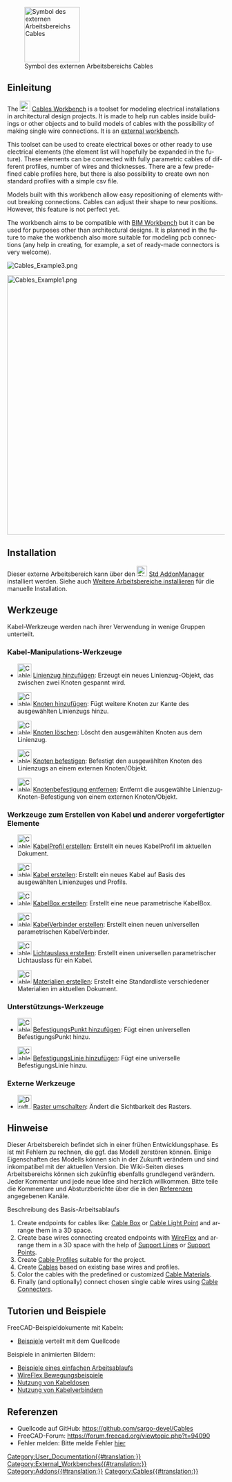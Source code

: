 <languages/>

[[Image:Cables_workbench_icon.svg|thumb|128px|Symbol des externen Arbeitsbereichs Cables]]

{{TOCright}}

<span id="Introduction"></span>
==Einleitung==

<div lang="en" dir="ltr" class="mw-content-ltr">
The [[Image:Cables_workbench_icon.svg|24px]] [[Cables_Workbench|Cables Workbench]] is a toolset for modeling electrical installations in architectural design projects. It is made to help run cables inside buildings or other objects and to build models of cables with the possibility of making single wire connections. It is an [[External workbenches|external workbench]].
</div>

<div lang="en" dir="ltr" class="mw-content-ltr">
This toolset can be used to create electrical boxes or other ready to use electrical elements (the element list will hopefully be expanded in the future). These elements can be connected with fully parametric cables of different profiles, number of wires and thicknesses. There are a few predefined cable profiles here, but there is also possibility to create own non standard profiles with a simple csv file.
</div>

<div lang="en" dir="ltr" class="mw-content-ltr">
Models built with this workbench allow easy repositioning of elements without breaking connections. Cables can adjust their shape to new positions. However, this feature is not perfect yet.
</div>

<div lang="en" dir="ltr" class="mw-content-ltr">
The workbench aims to be compatible with [[BIM_Workbench|BIM Workbench]] but it can be used for purposes other than architectural designs. It is planned in the future to make the workbench also more suitable for modeling pcb connections (any help in creating, for example, a set of ready-made connectors is very welcome).
</div>

[[File:Cables_Example3.png]]
{{Caption|Beispiel von wandmontierten Elektrodosen und Kabeln<br/>Animierte Version [[Cables_Example1_Simple_workflow/de|hier]]}}

[[File:Cables_Example1.png|600px]]
{{Caption|Beispiel eines dreiadrigen Flachkabels:<br/>Kabelform aus mehreren Materialien und deren Grundleiter, dem Profil und Einzeladern.}}

==Installation==

Dieser externe Arbeitsbereich kann über den  [[Image:Std_AddonMgr.svg|24px]] [[Std_AddonMgr/de|Std AddonManager]] installiert werden. Siehe auch [[Installing_more_workbenches/de|Weitere Arbeitsbereiche installieren]] für die manuelle Installation.

<span id="Tools"></span>
==Werkzeuge==

Kabel-Werkzeuge werden nach ihrer Verwendung in wenige Gruppen unterteilt.

<span id="Wire_manipulation_tools"></span>
===Kabel-Manipulations-Werkzeuge===

* [[Image:Cables_WireFlex.svg|32px]] [[Cables_WireFlex/de|Linienzug hinzufügen]]: Erzeugt ein neues Linienzug-Objekt, das zwischen zwei Knoten gespannt wird.

* [[Image:Cables_AddVertex.svg|32px]] [[Cables_AddVertex/de|Knoten hinzufügen]]: Fügt weitere Knoten zur Kante des ausgewählten Linienzugs hinzu.

* [[Image:Cables_DelVertex.svg|32px]] [[Cables_DelVertex/de|Knoten löschen]]: Löscht den ausgewählten Knoten aus dem Linienzug.

* [[Image:Cables_AttachVertex.svg|32px]] [[Cables_AttachVertex/de|Knoten befestigen]]: Befestigt den ausgewählten Knoten des Linienzugs an einem externen Knoten/Objekt.

* [[Image:Cables_RemoveVertexAttachment.svg|32px]] [[Cables_RemoveVertexAttachment/de| Knotenbefestigung entfernen]]: Entfernt die ausgewählte Linienzug-Knoten-Befestigung von einem externen Knoten/Objekt.

<span id="Tools_for_making_cables_and_other_ready-made_elements"></span>
===Werkzeuge zum Erstellen von Kabel und anderer vorgefertigter Elemente===

* [[Image:Cables_Profile.svg|32px]] [[Cables_Profile/de|KabelProfil erstellen]]: Erstellt ein neues KabelProfil im aktuellen Dokument.

* [[Image:Cables_Cable.svg|32px]] [[Cables_Cable/de|Kabel erstellen]]: Erstellt ein neues Kabel auf Basis des ausgewählten Linienzuges und Profils.

* [[Image:Cables_CableBox.svg|32px]] [[Cables_CableBox/de|KabelBox erstellen]]: Erstellt eine neue parametrische KabelBox.

* [[Image:Cables_CableConnector.svg|32px]] [[Cables_CableConnector/de|KabelVerbinder erstellen]]: Erstellt einen neuen universellen parametrischen KabelVerbinder.

* [[Image:Cables_CableLightPoint.svg|32px]] [[Cables_CableLightPoint/de|Lichtauslass erstellen]]: Erstellt einen universellen parametrischer Lichtauslass für ein Kabel.

* [[Image:Cables_Material.svg|32px]] [[Cables_Material/de|Materialien erstellen]]: Erstellt eine Standardliste verschiedener Materialien im aktuellen Dokument.

<span id="Support_tools"></span>
===Unterstützungs-Werkzeuge===

* [[Image:Cables_SupportPoint.svg|32px]] [[Cables_SupportPoint/de|BefestigungsPunkt hinzufügen]]: Fügt einen universellen BefestigungsPunkt hinzu.

* [[Image:Cables_SupportLine.svg|32px]] [[Cables_SupportLine/de|BefestigungsLinie hinzufügen]]: Fügt eine universelle BefestigungsLinie hinzu.

<span id="External_tools"></span>
=== Externe Werkzeuge ===

* [[Image:Draft_ToggleGrid.svg|32px]] [[Draft_ToggleGrid/de|Raster umschalten]]: Ändert die Sichtbarkeit des Rasters.

<span id="Notes"></span>
==Hinweise==

Dieser Arbeitsbereich befindet sich in einer frühen Entwicklungsphase. Es ist mit Fehlern zu rechnen, die ggf. das Modell zerstören können. Einige Eigenschaften des Modells können sich in der Zukunft verändern und sind inkompatibel mit der aktuellen Version. Die Wiki-Seiten dieses Arbeitsbereichs können sich zukünftig ebenfalls grundlegend verändern. Jeder Kommentar und jede neue Idee sind herzlich willkommen. Bitte teile die Kommentare und Absturzberichte über die in den [[#References|Referenzen]] angegebenen Kanäle.

<span id="Basic_Workflow_Description"></span>
Beschreibung des Basis-Arbeitsablaufs

<div lang="en" dir="ltr" class="mw-content-ltr">
# Create endpoints for cables like: [[Cables_CableBox|Cable Box]] or [[Cables_CableLightPoint|Cable Light Point]] and arrange them in a 3D space.
# Create base wires connecting created endpoints with [[Cables_WireFlex|WireFlex]] and arrange them in a 3D space with the help of [[Cables_SupportLine|Support Lines]] or [[Cables_SupportPoint|Support Points]].
# Create [[Cables_Profile|Cable Profiles]] suitable for the project.
# Create [[Cables_Cable|Cables]] based on existing base wires and profiles.
# Color the cables with the predefined or customized [[Cables_Material|Cable Materials]].
# Finally (and optionally) connect chosen single cable wires using [[Cables_CableConnector|Cable Connectors]].
</div>

<span id="Tutorials_and_Examples"></span>
==Tutorien und Beispiele==

FreeCAD-Beispieldokumente mit Kabeln:
* [https://github.com/sargo-devel/Cables/tree/master/examples Beispiele] verteilt mit dem Quellcode

Beispiele in animierten Bildern:
* [[Cables_Example1_Simple_workflow|Beispiele eines einfachen Arbeitsablaufs]]
* [[Cables_Example2_WireFlex|WireFlex Bewegungsbeispiele]]
* [[Cables_Example3_CableBox|Nutzung von Kabeldosen]]
* [[Cables_Example4_CableConnector|Nutzung von Kabelverbindern]]

<span id="References"></span>
==Referenzen==

* Quellcode auf GitHub: https://github.com/sargo-devel/Cables
* FreeCAD-Forum: https://forum.freecad.org/viewtopic.php?t=94090
* Fehler melden: Bitte melde Fehler [https://github.com/sargo-devel/Cables/issues hier]


[[Category:User_Documentation{{#translation:}}]]
[[Category:External_Workbenches{{#translation:}}]]
[[Category:Addons{{#translation:}}]]
[[Category:Cables{{#translation:}}]]